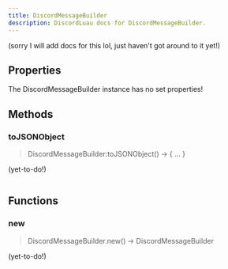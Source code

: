 ```yaml
---
title: DiscordMessageBuilder
description: DiscordLuau docs for DiscordMessageBuilder.
---
```

[//]: # (This file was automatically compiled through the Generator luau code under this repository)
[//]: # (if you want to edit the documentation of discord-luau, please write changes)
[//]: # (to the discord-luau repository itself, we extract the comments from discord-luau and translate)
[//]: # (them into markdown files that Nextra can interpret!)

(sorry I will add docs for this lol, just haven't got around to it yet!)

[//]: # (----- DOCUMENT PROPERTIES ----- )

## Properties

The DiscordMessageBuilder instance has no set properties!

[//]: # (----- DOCUMENT METHODS ----- )

## Methods

### toJSONObject

> DiscordMessageBuilder:toJSONObject() ->  \{ ... } 

(yet-to-do!)

```lua

```

[//]: # (----- DOCUMENT FUNCTIONS ----- )

## Functions

### new

> DiscordMessageBuilder.new() ->  DiscordMessageBuilder 

(yet-to-do!)

```lua

```


